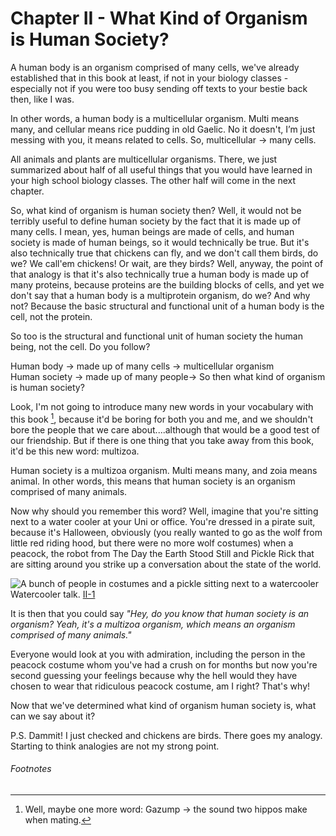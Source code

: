 
# Chapter II - What Kind of Organism is Human Society?

A human body is an organism comprised of many cells, we've already established that in this book at least, if not in your biology classes - especially not if you were too busy sending off texts to your bestie back then, like I was.

In other words, a human body is a multicellular organism. Multi means many, and cellular means rice pudding in old Gaelic. No it doesn't, I’m just messing with you, it means related to cells. So, multicellular -> many cells.

All animals and plants are multicellular organisms. There, we just summarized about half of all useful things that you would have learned in your high school biology classes. The other half will come in the next chapter.

So, what kind of organism is human society then? Well, it would not be terribly useful to define human society by the fact that it is made up of many cells. I mean, yes, human beings are made of cells, and human society is made of human beings, so it would technically be true. But it's also technically true that chickens can fly, and we don't call them birds, do we? We call'em chickens! Or wait, are they birds? Well, anyway, the point of that analogy is that it's also technically true a human body is made up of many proteins, because proteins are the building blocks of cells, and yet we don't say that a human body is a multiprotein organism, do we? And why not? Because the basic structural and functional unit of a human body is the cell, not the protein.

So too is the structural and functional unit of human society the human being, not the cell. Do you follow?

Human body -> made up of many cells -> multicellular organism \
Human society -> made up of many people-> So then what kind of organism is human society?

Look, I'm not going to introduce many new words in your vocabulary with this book [^1], because it'd be boring for both you and me, and we shouldn't bore the people that we care about....although that would be a good test of our friendship. But if there is one thing that you take away from this book, it'd be this new word: multizoa.

Human society is a multizoa organism. Multi means many, and zoia means animal. In other words, this means that human society is an organism comprised of many animals.

Now why should you remember this word? Well, imagine that you're sitting next to a water cooler at your Uni or office. You're dressed in a pirate suit, because it's Halloween, obviously (you really wanted to go as the wolf from little red riding hood, but there were no more wolf costumes) when a peacock, the robot from The Day the Earth Stood Still and Pickle Rick that are sitting around you strike up a conversation about the state of the world.

![A bunch of people in costumes and a pickle sitting next to a watercooler](../../public/images/understanding-our-whole/chapter-2/watercooler-talk.jpg)
<ImageDescription>
  Watercooler talk. [II-1](/understanding-our-whole/image-sources#chapter-ii---what-kind-of-organism-is-human-society)
</ImageDescription>

It is then that you could say *"Hey, do you know that human society is an organism? Yeah, it's a multizoa organism, which means an organism comprised of many animals."*

Everyone would look at you with admiration, including the person in the peacock costume whom you've had a crush on for months but now you're second guessing your feelings because why the hell would they have chosen to wear that ridiculous peacock costume, am I right? That's why!

Now that we've determined what kind of organism human society is, what can we say about it?

P.S. Dammit! I just checked and chickens are birds. There goes my analogy. Starting to think analogies are not my strong point.

###### Footnotes

[^1]: Well, maybe one more word: Gazump -> the sound two hippos make when mating.